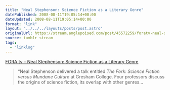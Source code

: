 ```yaml
---
title: "Neal Stephenson: Science Fiction as a Literary Genre"
datePublished: 2008-08-11T19:05:14+00:00
dateUpdated: 2008-08-11T19:05:14+00:00
format: "link"
layout: "../../../layouts/posts/post.astro"
originalUrl: https://stream.anglepoised.com/post/45572259/foratv-neal-stephenson-science-fiction-as-a
source: tumblr stream
tags:
  - "linklog"
---
```


[FORA.tv &#8211; Neal Stephenson: Science Fiction as a Literary Genre][1]

> &ldquo;Neal Stephenson delivered a talk entitled _The Fork: Science Fiction versus Mundane Culture_ at Gresham College. Four professors discuss the origins of science fiction, its overlap with other genres&hellip;

[1]: http://fora.tv/2008/05/08/Neal_Stephenson_Science_Fiction_as_a_Literary_Genre

